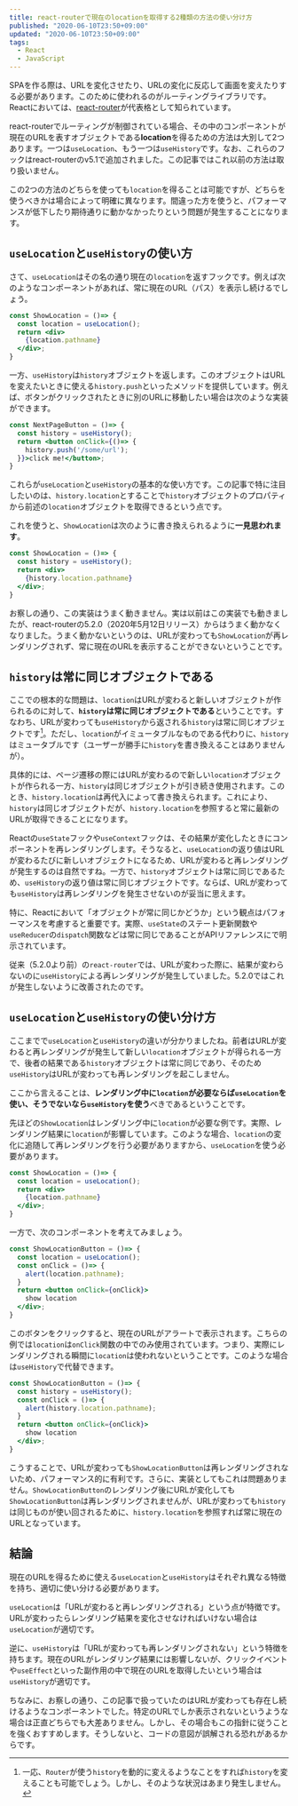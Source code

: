 ```yaml
---
title: react-routerで現在のlocationを取得する2種類の方法の使い分け方
published: "2020-06-10T23:50+09:00"
updated: "2020-06-10T23:50+09:00"
tags:
  - React
  - JavaScript
---
```


SPAを作る際は、URLを変化させたり、URLの変化に反応して画面を変えたりする必要があります。このために使われるのがルーティングライブラリです。Reactにおいては、[react-router](https://reacttraining.com/react-router/)が代表格として知られています。

react-routerでルーティングが制御されている場合、その中のコンポーネントが現在のURLを表すオブジェクトである**location**を得るための方法は大別して2つあります。一つは`useLocation`、もう一つは`useHistory`です。なお、これらのフックはreact-routerのv5.1で追加されました。この記事ではこれ以前の方法は取り扱いません。

この2つの方法のどちらを使っても`location`を得ることは可能ですが、どちらを使うべきかは場合によって明確に異なります。間違った方を使うと、パフォーマンスが低下したり期待通りに動かなかったりという問題が発生することになります。

## `useLocation`と`useHistory`の使い方

さて、`useLocation`はその名の通り現在の`location`を返すフックです。例えば次のようなコンポーネントがあれば、常に現在のURL（パス）を表示し続けるでしょう。

```jsx
const ShowLocation = ()=> {
  const location = useLocation();
  return <div>
    {location.pathname}
  </div>;
}
```

一方、`useHistory`は`history`オブジェクトを返します。このオブジェクトはURLを変えたいときに使える`history.push`といったメソッドを提供しています。例えば、ボタンがクリックされたときに別のURLに移動したい場合は次のような実装ができます。

```jsx
const NextPageButton = ()=> {
  const history = useHistory();
  return <button onClick={()=> {
    history.push('/some/url');
  }}>click me!</button>;
}
```

これらが`useLocation`と`useHistory`の基本的な使い方です。この記事で特に注目したいのは、`history.location`とすることで`history`オブジェクトのプロパティから前述の`location`オブジェクトを取得できるという点です。

これを使うと、`ShowLocation`は次のように書き換えられるように**一見思われます**。

```jsx
const ShowLocation = ()=> {
  const history = useHistory();
  return <div>
    {history.location.pathname}
  </div>;
}
```

お察しの通り、この実装はうまく動きません。実は以前はこの実装でも動きましたが、react-routerの5.2.0（2020年5月12日リリース）からはうまく動かなくなりました。うまく動かないというのは、URLが変わっても`ShowLocation`が再レンダリングされず、常に現在のURLを表示することができないということです。

## `history`は常に同じオブジェクトである

ここでの根本的な問題は、`location`はURLが変わると新しいオブジェクトが作られるのに対して、**`history`は常に同じオブジェクトである**ということです。すなわち、URLが変わっても`useHistory`から返される`history`は常に同じオブジェクトです[^note_history]。ただし、`location`がイミュータブルなものである代わりに、`history`はミュータブルです（ユーザーが勝手に`history`を書き換えることはありませんが）。

[^note_history]: 一応、`Router`が使う`history`を動的に変えるようなことをすれば`history`を変えることも可能でしょう。しかし、そのような状況はあまり発生しません。

具体的には、ページ遷移の際にはURLが変わるので新しい`location`オブジェクトが作られる一方、`history`は同じオブジェクトが引き続き使用されます。このとき、`history.location`は再代入によって書き換えられます。これにより、`history`は同じオブジェクトだが、`history.location`を参照すると常に最新のURLが取得できることになります。

Reactの`useState`フックや`useContext`フックは、その結果が変化したときにコンポーネントを再レンダリングします。そうなると、`useLocation`の返り値はURLが変わるたびに新しいオブジェクトになるため、URLが変わると再レンダリングが発生するのは自然ですね。一方で、`history`オブジェクトは常に同じであるため、`useHistory`の返り値は常に同じオブジェクトです。ならば、URLが変わっても`useHistory`は再レンダリングを発生させないのが妥当に思えます。

特に、Reactにおいて「オブジェクトが常に同じかどうか」という観点はパフォーマンスを考慮すると重要です。実際、`useState`のステート更新関数や`useReducer`の`dispatch`関数などは常に同じであることがAPIリファレンスにで明示されています。

従来（5.2.0より前）の`react-router`では、URLが変わった際に、結果が変わらないのに`useHistory`による再レンダリングが発生していました。5.2.0ではこれが発生しないように改善されたのです。

## `useLocation`と`useHistory`の使い分け方

ここまでで`useLocation`と`useHistory`の違いが分かりましたね。前者はURLが変わると再レンダリングが発生して新しい`location`オブジェクトが得られる一方で、後者の結果である`history`オブジェクトは常に同じであり、そのため`useHistory`はURLが変わっても再レンダリングを起こしません。

ここから言えることは、**レンダリング中に`location`が必要ならば`useLocation`を使い、そうでないなら`useHistory`を使う**べきであるということです。

先ほどの`ShowLocation`はレンダリング中に`location`が必要な例です。実際、レンダリング結果に`location`が影響しています。このような場合、`location`の変化に追随して再レンダリングを行う必要がありますから、`useLocation`を使う必要があります。

```jsx
const ShowLocation = ()=> {
  const location = useLocation();
  return <div>
    {location.pathname}
  </div>;
}
```

一方で、次のコンポーネントを考えてみましょう。

```jsx
const ShowLocationButton = ()=> {
  const location = useLocation();
  const onClick = ()=> {
    alert(location.pathname);
  }
  return <button onClick={onClick}>
    show location
  </div>;
}
```

このボタンをクリックすると、現在のURLがアラートで表示されます。こちらの例では`location`は`onClick`関数の中でのみ使用されています。つまり、実際にレンダリングされる瞬間に`location`は使われないということです。このような場合は`useHistory`で代替できます。

```jsx
const ShowLocationButton = ()=> {
  const history = useHistory();
  const onClick = ()=> {
    alert(history.location.pathname);
  }
  return <button onClick={onClick}>
    show location
  </div>;
}
```

こうすることで、URLが変わっても`ShowLocationButton`は再レンダリングされないため、パフォーマンス的に有利です。さらに、実装としてもこれは問題ありません。`ShowLocationButton`のレンダリング後にURLが変化しても`ShowLocationButton`は再レンダリングされませんが、URLが変わっても`history`は同じものが使い回されるために、`history.location`を参照すれば常に現在のURLとなっています。

## 結論

現在のURLを得るために使える`useLocation`と`useHistory`はそれぞれ異なる特徴を持ち、適切に使い分ける必要があります。

`useLocation`は「URLが変わると再レンダリングされる」という点が特徴です。URLが変わったらレンダリング結果を変化させなければいけない場合は`useLocation`が適切です。

逆に、`useHistory`は「URLが変わっても再レンダリングされない」という特徴を持ちます。現在のURLがレンダリング結果には影響しないが、クリックイベントや`useEffect`といった副作用の中で現在のURLを取得したいという場合は`useHistory`が適切です。

ちなみに、お察しの通り、この記事で扱っていたのはURLが変わっても存在し続けるようなコンポーネントでした。特定のURLでしか表示されないというような場合は正直どちらでも大差ありません。しかし、その場合もこの指針に従うことを強くおすすめします。そうしないと、コードの意図が誤解される恐れがあるからです。

